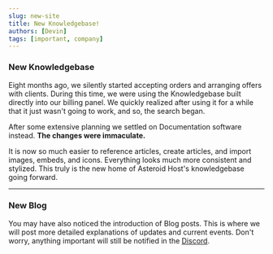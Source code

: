 ```yaml
---
slug: new-site
title: New Knowledgebase!
authors: [Devin]
tags: [important, company]
---
```


### New Knowledgebase
Eight months ago, we silently started accepting orders and arranging offers with clients. During this time, we were using the Knowledgebase built directly into our billing panel. We quickly realized after using it for a while that it just wasn't going to work, and so, the search began.

After some extensive planning we settled on Documentation software instead. **The changes were immaculate.**

It is now so much easier to reference articles, create articles, and import images, embeds, and icons. Everything looks much more consistent and stylized. This truly is the new home of Asteroid Host's knowledgebase going forward.

--- 

### New Blog
You may have also noticed the introduction of Blog posts. This is where we will post more detailed explanations of updates and current events. Don't worry, anything important will still be notified in the [<icon icon="fa-brands fa-discord" size="lg" /> Discord](https://discord.gg/ZTGMcfsskN).